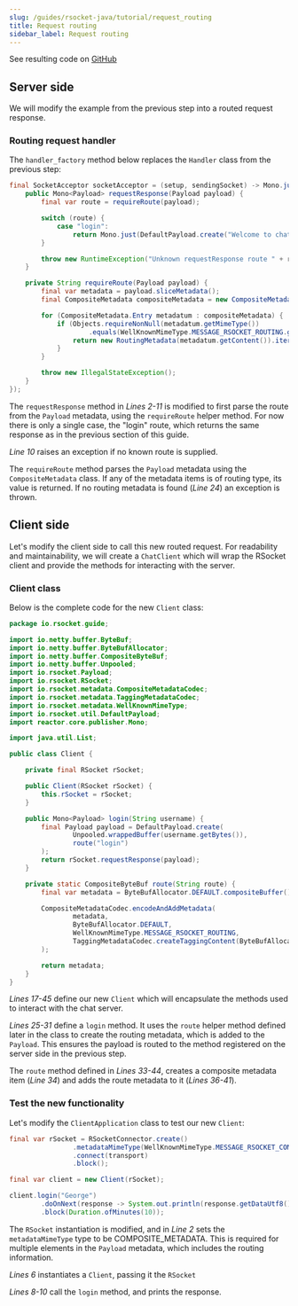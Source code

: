 ```yaml
---
slug: /guides/rsocket-java/tutorial/request_routing
title: Request routing
sidebar_label: Request routing
---
```



<Routing/>

See resulting code on [GitHub](https://github.com/rsocket/rsocket-java/tree/master/examples/tutorial/step1)

## Server side

We will modify the example from the previous step into a routed request response.

### Routing request handler

The `handler_factory` method below replaces the `Handler` class from the previous step:

```java
final SocketAcceptor socketAcceptor = (setup, sendingSocket) -> Mono.just(new RSocket() {
    public Mono<Payload> requestResponse(Payload payload) {
        final var route = requireRoute(payload);

        switch (route) {
            case "login":
                return Mono.just(DefaultPayload.create("Welcome to chat, " + payload.getDataUtf8()));
        }

        throw new RuntimeException("Unknown requestResponse route " + route);
    }

    private String requireRoute(Payload payload) {
        final var metadata = payload.sliceMetadata();
        final CompositeMetadata compositeMetadata = new CompositeMetadata(metadata, false);

        for (CompositeMetadata.Entry metadatum : compositeMetadata) {
            if (Objects.requireNonNull(metadatum.getMimeType())
                    .equals(WellKnownMimeType.MESSAGE_RSOCKET_ROUTING.getString())) {
                return new RoutingMetadata(metadatum.getContent()).iterator().next();
            }
        }

        throw new IllegalStateException();
    }
});
```

The `requestResponse` method in *Lines 2-11* is modified to first parse the route from the `Payload` metadata, using the `requireRoute` helper method.
For now there is only a single case, the "login" route, which returns the same response as in the previous section of this guide.

*Line 10* raises an exception if no known route is supplied.

The `requireRoute` method parses the `Payload` metadata using the `CompositeMetadata` class. If any of the metadata items is of routing type, its value is returned.
If no routing metadata is found (*Line 24*) an exception is thrown.

## Client side

Let's modify the client side to call this new routed request. For readability and maintainability, we will create a `ChatClient`
which will wrap the RSocket client and provide the methods for interacting with the server.

### Client class

Below is the complete code for the new `Client` class:

```java
package io.rsocket.guide;

import io.netty.buffer.ByteBuf;
import io.netty.buffer.ByteBufAllocator;
import io.netty.buffer.CompositeByteBuf;
import io.netty.buffer.Unpooled;
import io.rsocket.Payload;
import io.rsocket.RSocket;
import io.rsocket.metadata.CompositeMetadataCodec;
import io.rsocket.metadata.TaggingMetadataCodec;
import io.rsocket.metadata.WellKnownMimeType;
import io.rsocket.util.DefaultPayload;
import reactor.core.publisher.Mono;

import java.util.List;

public class Client {

    private final RSocket rSocket;

    public Client(RSocket rSocket) {
        this.rSocket = rSocket;
    }

    public Mono<Payload> login(String username) {
        final Payload payload = DefaultPayload.create(
                Unpooled.wrappedBuffer(username.getBytes()),
                route("login")
        );
        return rSocket.requestResponse(payload);
    }

    private static CompositeByteBuf route(String route) {
        final var metadata = ByteBufAllocator.DEFAULT.compositeBuffer();

        CompositeMetadataCodec.encodeAndAddMetadata(
                metadata,
                ByteBufAllocator.DEFAULT,
                WellKnownMimeType.MESSAGE_RSOCKET_ROUTING,
                TaggingMetadataCodec.createTaggingContent(ByteBufAllocator.DEFAULT, List.of(route))
        );

        return metadata;
    }
}
```

*Lines 17-45* define our new `Client` which will encapsulate the methods used to interact with the chat server.

*Lines 25-31* define a `login` method. It uses the `route` helper method defined later in the class to create the routing metadata, which is added to the `Payload`.
This ensures the payload is routed to the method registered on the server side in the previous step.

The `route` method defined in *Lines 33-44*, creates a composite metadata item (*Line 34*) and adds the route metadata to it (*Lines 36-41*).

### Test the new functionality

Let's modify the `ClientApplication` class to test our new `Client`:

```java
final var rSocket = RSocketConnector.create()
                .metadataMimeType(WellKnownMimeType.MESSAGE_RSOCKET_COMPOSITE_METADATA.getString())
                .connect(transport)
                .block();

final var client = new Client(rSocket);

client.login("George")
        .doOnNext(response -> System.out.println(response.getDataUtf8()))
        .block(Duration.ofMinutes(10));
```

The `RSocket` instantiation is modified, and in *Line 2* sets the `metadataMimeType` type to be COMPOSITE_METADATA.
This is required for multiple elements in the `Payload` metadata, which includes the routing information.

*Lines 6* instantiates a `Client`, passing it the `RSocket`

*Lines 8-10* call the `login` method, and prints the response.
